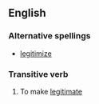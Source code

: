 ==English==

===Alternative spellings===
*[[legitimize]]

===Transitive verb===
{{en-verb|legitimis|ing}}
# {{British}} To make [[legitimate]]